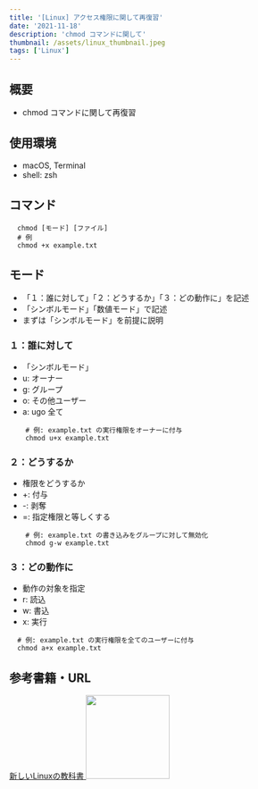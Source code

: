 ```yaml
---
title: '[Linux] アクセス権限に関して再復習'
date: '2021-11-18'
description: 'chmod コマンドに関して'
thumbnail: /assets/linux_thumbnail.jpeg
tags: ['Linux']
---
```


## 概要
- chmod コマンドに関して再復習

## 使用環境

- macOS, Terminal
- shell: zsh

## コマンド
```
  chmod [モード] [ファイル]
  # 例
  chmod +x example.txt
```
## モード
- 「１：誰に対して」「２：どうするか」「３：どの動作に」を記述
- 「シンボルモード」「数値モード」で記述
- まずは「シンボルモード」を前提に説明

### １：誰に対して
- 「シンボルモード」
- u: オーナー
- g: グループ
- o: その他ユーザー
- a: ugo 全て


```
    # 例: example.txt の実行権限をオーナーに付与
    chmod u+x example.txt
```

### ２：どうするか
- 権限をどうするか
- +: 付与
- -: 剥奪
- =: 指定権限と等しくする

```
    # 例: example.txt の書き込みをグループに対して無効化
    chmod g-w example.txt
```

### ３：どの動作に
- 動作の対象を指定
- r: 読込
- w: 書込
- x: 実行

```
  # 例: example.txt の実行権限を全てのユーザーに付与
  chmod a+x example.txt
```

## 参考書籍・URL
<a href="https://www.sbcr.jp/product/4797380941/">
  <u>新しいLinuxの教科書</u>
</a>
<a href="https://www.sbcr.jp/product/4797380941/"><img src="/new_linux_text.jpeg" width="150"></img></a>
